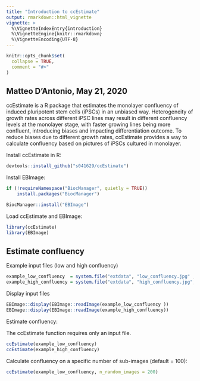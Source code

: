 ```yaml
---
title: "Introduction to ccEstimate"
output: rmarkdown::html_vignette
vignette: >
  %\VignetteIndexEntry{introduction}
  %\VignetteEngine{knitr::rmarkdown}
  %\VignetteEncoding{UTF-8}
---
```


```r
knitr::opts_chunk$set(
  collapse = TRUE,
  comment = "#>"
)
```

## Matteo D'Antonio, May 21, 2020

ccEstimate is a R package that estimates the monolayer confluency of induced pluripotent stem cells (iPSCs) in an unbiased way. 
Heterogeneity of growth rates across different iPSC lines may result in different confluency levels at the monolayer stage, with faster growing lines being more confluent, introducing biases and impacting differentiation outcome. 
To reduce biases due to different growth rates, ccEstimate provides a way to calculate confluency based on pictures of iPSCs cultured in monolayer. 

Install ccEstimate in R:

```r
devtools::install_github("s041629/ccEstimate")
```

Install EBImage:

```r
if (!requireNamespace("BiocManager", quietly = TRUE))
    install.packages("BiocManager")

BiocManager::install("EBImage")
```


Load ccEstimate and EBImage:

```r
library(ccEstimate)
library(EBImage)
```

## Estimate confluency

Example input files (low and high confluency)

```r
example_low_confluency  = system.file("extdata", "low_confluency.jpg" , package = "ccEstimate")
example_high_confluency = system.file("extdata", "high_confluency.jpg", package = "ccEstimate")
```

Display input files

```r
EBImage::display(EBImage::readImage(example_low_confluency ))
EBImage::display(EBImage::readImage(example_high_confluency))
```
Estimate confluency:

The ccEstimate function requires only an input file.

```r
ccEstimate(example_low_confluency)
ccEstimate(example_high_confluency)
```

Calculate confluency on a specific number of sub-images (default = 100):

```r
ccEstimate(example_low_confluency, n_random_images = 200)
```
